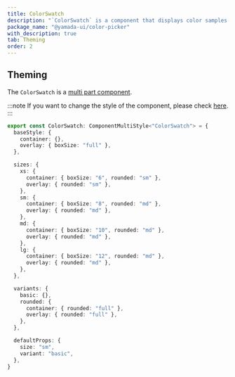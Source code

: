 ```yaml
---
title: ColorSwatch
description: "`ColorSwatch` is a component that displays color samples."
package_name: "@yamada-ui/color-picker"
with_description: true
tab: Theming
order: 2
---
```


## Theming

The `ColorSwatch` is a [multi part component](/styled-system/theming/component-styles#multi-part-components).

:::note
If you want to change the style of the component, please check [here](/styled-system/theming/customize-theme#changing-the-style-of-components).
:::

```ts
export const ColorSwatch: ComponentMultiStyle<"ColorSwatch"> = {
  baseStyle: {
    container: {},
    overlay: { boxSize: "full" },
  },

  sizes: {
    xs: {
      container: { boxSize: "6", rounded: "sm" },
      overlay: { rounded: "sm" },
    },
    sm: {
      container: { boxSize: "8", rounded: "md" },
      overlay: { rounded: "md" },
    },
    md: {
      container: { boxSize: "10", rounded: "md" },
      overlay: { rounded: "md" },
    },
    lg: {
      container: { boxSize: "12", rounded: "md" },
      overlay: { rounded: "md" },
    },
  },

  variants: {
    basic: {},
    rounded: {
      container: { rounded: "full" },
      overlay: { rounded: "full" },
    },
  },

  defaultProps: {
    size: "sm",
    variant: "basic",
  },
}
```
